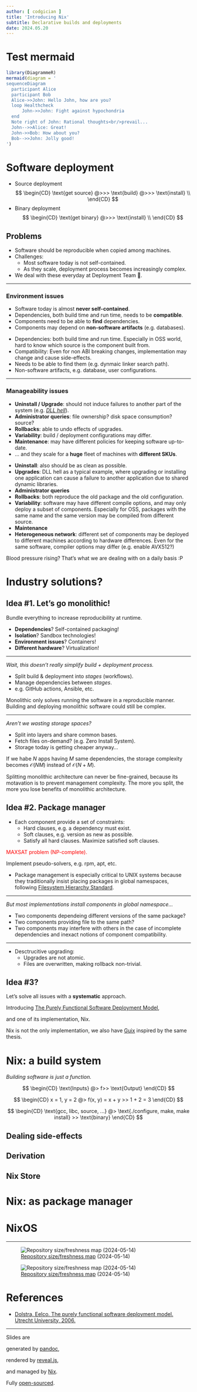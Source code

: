 ```yaml
---
author: [ codgician ]
title: 'Introducing Nix'
subtitle: Declarative builds and deployments
date: 2024.05.20
---
```


# Test mermaid

```r
library(DiagrammeR)
mermaid(diagram = '
sequenceDiagram
  participant Alice
  participant Bob
  Alice->>John: Hello John, how are you?
  loop Healthcheck
      John->>John: Fight against hypochondria
  end
  Note right of John: Rational thoughts<br/>prevail...
  John-->>Alice: Great!
  John->>Bob: How about you?
  Bob-->>John: Jolly good!
')
```

# Software deployment

::: { .incremental }
- Source deployment
  $$
  \begin{CD}
  \text{get source} @>>> \text{build} @>>> \text{install} \\
  \end{CD}
  $$
- Binary deployment
  $$
  \begin{CD}
  \text{get binary} @>>> \text{install} \\
  \end{CD}
  $$
:::

## Problems

- Software should be reproducible when copied among machines.
- Challenges: 
  * Most software today is not self-contained.
  * As they scale, deployment process becomes increasingly complex.
- We deal with these everyday at Deployment Team 🤪. 

---

### Environment issues

::: { .fragment  .fade-in-then-semi-out }
- Software today is almost **never self-contained**.
- Dependencies, both build time and run time, needs to be **compatible**. 
- Components need to be able to **find** dependencies. 
- Components may depend on **non-software artifacts** (e.g. databases).
:::

::: { .notes }

- Dependencies: both build time and run time. Especially in OSS world, hard to know which source is the component built from.
- Compatibility: Even for non ABI breaking changes, implementation may change and cause side-effects.
- Needs to be able to find them (e.g. dynmaic linker search path).
- Non-software artifacts, e.g. database, user configurations.

:::

---

### Manageability issues

- **Uninstall / Upgrade**: should not induce failures to another part of the system (e.g. *[DLL hell](https://en.wikipedia.org/wiki/DLL_Hell)*).
- **Administrator queries**: file ownership? disk space consumption? source?
- **Rollbacks**: able to undo effects of upgrades.
- **Variability**: build / deployment configurations may differ.
- **Maintenance**: may have different policies for keeping software up-to-date.
- ... and they scale for a **huge** fleet of machines with **different SKUs**.

::: { .notes }

- **Uninstall**: also should be as clean as possible.
- **Upgrades**: DLL hell as a typical example, where upgrading or installing one application can cause a failure to another application due to shared dynamic libraries.
- **Administrator queries**
- **Rollbacks**: both reproduce the old package and the old configuration.
- **Variability**: software may have different compile options, and may only deploy a subset of components. Especially for OSS, packages with the same name and the same version may be compiled from different source.
- **Maintenance**
- **Heterogeneous network**: different set of components may be deployed to different machines according to hardware differences. Even for the same software, compiler options may differ (e.g. enable AVX512?)

Blood pressure rising? That's what we are dealing with on a daily basis :P

:::

# Industry solutions?

## Idea #1. Let's go monolithic!

Bundle everything to increase reproducibility at runtime.
 
::: { .incremental }
- **Dependencies**? Self-contained packaging!
- **Isolation**? Sandbox technologies!
- **Environment issues**? Containers!
- **Different hardware**? Virtualization!
:::

---

*Wait, this doesn't really simplify build + deployment process.*

::: { .incremental }
- Split build & deployment into *stages* (workflows).
- Manage dependencies between *stages*.
- e.g. GitHub actions, Ansible,  etc.
:::

::: { .notes }

Monolithic only solves running the software in a reproducible manner.
Building and deploying monolithic software could still be complex.

:::

---

*Aren't we wasting storage spaces?*

::: { .incremental }
- Split into layers and share common bases.
- Fetch files on-demand? (e.g. Zero Install System).
- Storage today is getting cheaper anyway...
:::

::: { .notes }

If we habe $N$ apps having $M$ same dependencies, the storage complexity becomes $\mathcal{O}(NM)$ instead of $\mathcal{O}(N + M)$.

Splitting monolithic architecture can never be fine-grained, because its motavation is to prevent management complexity. The more you split, the more you lose benefits of monolithic architecture.

:::

## Idea #2. Package manager

::: { .incremental }
- Each component provide a set of constraints:
  - Hard clauses, e.g. a dependency must exist.
  - Soft clauses, e.g. version as new as possible.
  - Satisfy all hard clauses. Maximize satisfied soft clauses.
:::

::: { .fragment .fade-in style="color:red" }
MAXSAT problem (NP-complete).
:::

::: { .fragment .fade-in }
Implement pseudo-solvers, e.g. rpm, apt, etc.
:::

::: { .notes }

* Package management is especially critical to UNIX systems because they traditionally insist placing packages in global namespaces, following [Filesystem Hierarchy Standard](https://en.wikipedia.org/wiki/Filesystem_Hierarchy_Standard).

:::

---

*But most implementations install components in global namespace...*

::: { .incremental }

- Two components dependeing different versions of the same package?
- Two components providing file to the same path?
- Two components may interfere with others in the case of incomplete dependencies and inexact notions of component compatibility.

:::

---

::: { .incremental }

- Desctrucitive upgrading: 
  * Upgrades are not atomic.
  * Files are overwritten, making rollback non-trivial.

:::

## Idea #3? 

Let's solve all issues with a **systematic** approach.

Introducing [The Purely Functional Software Deployment Model](https://edolstra.github.io/pubs/phd-thesis.pdf),

and one of its implementation, Nix.

::: { .notes }

Nix is not the only implementation, we also have [Guix](https://guix.gnu.org/nb-NO/blog/2006/purely-functional-software-deployment-model/) inspired by the same thesis.

:::

# Nix: a build system

*Building software is just a function.*

$$
\begin{CD}
\text{Inputs}  @> f>> \text{Output}
\end{CD}
$$

::: { .r-stack }
::: { .fragment .fade-out data-fragment-index="1" }
$$
\begin{CD}
x = 1, y = 2 @> f(x, y) = x + y >> 1 + 2 = 3
\end{CD}
$$
:::
::: { .fragment .current-visible data-fragment-index="1" }
$$
\begin{CD}
\text{gcc, libc, source, ...} @> \text{./configure, make, make install} >> \text{binary}
\end{CD} 
$$
:::
:::

## Dealing side-effects

## Derivation

## Nix Store


# Nix: as package manager

# NixOS


---

::: { .r-stack }

![[Repository size/freshness map](https://repology.org/repositories/graphs) (2024-05-14)](./images/repology-20240514-zoomed.svg){ .fragment .fade-out data-fragment-index="0" style="max-width:80%" }

![[Repository size/freshness map](https://repology.org/repositories/graphs) (2024-05-14)](./images/repology-20240514.svg){ .fragment .current-visible data-fragment-index="0" style="max-width:80%" }

:::

# References

- [Dolstra, Eelco. The purely functional software deployment model. Utrecht University, 2006.](https://edolstra.github.io/pubs/phd-thesis.pdf)
  
---

Slides are

generated by [pandoc](https://pandoc.org),

rendered by [reveal.js](https://revealjs.com),

and managed by [Nix](https://nixos.org). 

Fully [open-sourced](https://github.com/codgician/seelies).
